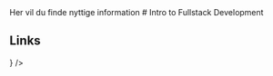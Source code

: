 
<Callout type="info" emoji="ℹ️">
	Her vil du finde nyttige information
</Callout>
# Intro to Fullstack Development

## Links

<Cards>
	<Card
		title="Fronter"
		href="https://kea-fronter.itslearning.com/ContentArea/ContentArea.aspx?LocationID=6062&LocationType=1"
		arrow={true}
		target="_blank"
		icon={<FronterIcon />}
	/>
	<Card
		title="Sharepoint"
		href="https://studkea-my.sharepoint.com/:f:/g/personal/tomp_kea_dk/Ei9JdlYE1MlBgEt94Wylg_YB8DoWhdxrmA8gzQHvVWeMtQ?e=zuU8uq"
		arrow={true}
		target="_blank"
	/>
	<Card
		title="Mandatories"
		href="https://studkea-my.sharepoint.com/personal/tomp_kea_dk/_layouts/15/onedrive.aspx?ga=1&id=%2Fpersonal%2Ftomp%5Fkea%5Fdk%2FDocuments%2F2023%5FFall%2FFullstack%5F2023%5FFall%2FMandatory%20assignments%201%2C2%2C%20final%20project%2FMandatoryProjectsInfo%2Epdf&parent=%2Fpersonal%2Ftomp%5Fkea%5Fdk%2FDocuments%2F2023%5FFall%2FFullstack%5F2023%5FFall%2FMandatory%20assignments%201%2C2%2C%20final%20project"
		arrow={true}
		target="_blank"
	/>
	<Card
		title="Final Project"
		href="https://studkea-my.sharepoint.com/personal/tomp_kea_dk/_layouts/15/onedrive.aspx?ga=1&id=%2Fpersonal%2Ftomp%5Fkea%5Fdk%2FDocuments%2F2023%5FFall%2FFullstack%5F2023%5FFall%2FMandatory%20assignments%201%2C2%2C%20final%20project%2FFinal%20project%20description%2Epdf&parent=%2Fpersonal%2Ftomp%5Fkea%5Fdk%2FDocuments%2F2023%5FFall%2FFullstack%5F2023%5FFall%2FMandatory%20assignments%201%2C2%2C%20final%20project"
		arrow={true}
		target="_blank"
	/>
	<Card
		title="Group Sheet"
		href="https://studkea-my.sharepoint.com/:x:/r/personal/tomp_kea_dk/_layouts/15/Doc.aspx?sourcedoc=%7B4E316711-7355-4EB0-A163-8746D10FF2EC%7D&file=Project%20Groups%20-%20Full%20Stack%20Web%20Development.xlsx&action=default&mobileredirect=true"
		arrow={true}
		target="_blank"
	/>
	<Card
		title="Lectures"
		href="https://studkea-my.sharepoint.com/personal/tomp_kea_dk/_layouts/15/onedrive.aspx?ga=1&id=%2Fpersonal%2Ftomp%5Fkea%5Fdk%2FDocuments%2F2023%5FFall%2FFullstack%5F2023%5FFall%2FLectures"
		arrow={true}
		target="_blank"
	/>
</Cards>
